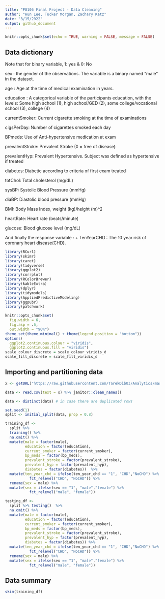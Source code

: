 ```yaml
---
title: "P8106 Final Project - Data Cleaning"
author: "Hun Lee, Tucker Morgan, Zachary Katz"
date: "3/15/2022"
output: github_document
---
```


```r
knitr::opts_chunk$set(echo = TRUE, warning = FALSE, message = FALSE)
```

## Data dictionary

Note that for binary variable, 1: yes & 0: No

sex : the gender of the observations. The variable is a binary named “male” in the dataset.

age : Age at the time of medical examination in years.

education : A categorical variable of the participants education, with the levels: Some high school (1), high school/GED (2), some college/vocational school (3), college (4)

currentSmoker: Current cigarette smoking at the time of examinations

cigsPerDay: Number of cigarettes smoked each day

BPmeds: Use of Anti-hypertensive medication at exam

prevalentStroke: Prevalent Stroke (0 = free of disease)

prevalentHyp: Prevalent Hypertensive. Subject was defined as hypertensive if treated

diabetes: Diabetic according to criteria of first exam treated

totChol: Total cholesterol (mg/dL)

sysBP: Systolic Blood Pressure (mmHg)

diaBP: Diastolic blood pressure (mmHg)

BMI: Body Mass Index, weight (kg)/height (m)^2

heartRate: Heart rate (beats/minute)

glucose: Blood glucose level (mg/dL)

And finally the response variable : + TenYearCHD : The 10 year risk of coronary heart disease(CHD).

```r
library(RCurl)
library(skimr)
library(caret)
library(tidyverse)
library(ggplot2)
library(corrplot)
library(RColorBrewer)
library(kableExtra)
library(dplyr)
library(tidymodels)
library(AppliedPredictiveModeling)
library(ggpubr)
library(patchwork)
```

```r
knitr::opts_chunk$set(
  fig.width = 6,
  fig.asp = .6,
  out.width = "90%")
theme_set(theme_minimal() + theme(legend.position = "bottom"))
options(
  ggplot2.continuous.colour = "viridis",
  ggplot2.continuous.fill = "viridis")
scale_colour_discrete = scale_colour_viridis_d
scale_fill_discrete = scale_fill_viridis_d
```

## Importing and partitioning data

```r
x <- getURL("https://raw.githubusercontent.com/TarekDib03/Analytics/master/Week3%20-%20Logistic%20Regression/Data/framingham.csv")

data <- read.csv(text = x) %>% janitor::clean_names()

data <- distinct(data) # in case there are duplicated rows

set.seed(1)
split <- initial_split(data, prop = 0.8)

training_df <- 
  split %>% 
  training() %>%
  na.omit() %>%
  mutate(male = factor(male),
         education = factor(education),
         current_smoker = factor(current_smoker),
         bp_meds = factor(bp_meds),
         prevalent_stroke = factor(prevalent_stroke),
         prevalent_hyp = factor(prevalent_hyp),
         diabetes = factor(diabetes))  %>%
  mutate(ten_year_chd = ifelse(ten_year_chd == "1", "CHD","NoCHD") %>%
           fct_relevel("CHD", "NoCHD")) %>%
  rename(sex = male) %>%
  mutate(sex = ifelse(sex == "1", "male","female") %>%
           fct_relevel("male", "female"))

testing_df <- 
  split %>% testing()  %>%
  na.omit() %>%
  mutate(male = factor(male),
         education = factor(education),
         current_smoker = factor(current_smoker),
         bp_meds = factor(bp_meds),
         prevalent_stroke = factor(prevalent_stroke),
         prevalent_hyp = factor(prevalent_hyp),
         diabetes = factor(diabetes)) %>%
  mutate(ten_year_chd = ifelse(ten_year_chd == "1", "CHD","NoCHD") %>%
           fct_relevel("CHD", "NoCHD")) %>%
  rename(sex = male) %>%
  mutate(sex = ifelse(sex == "1", "male","female") %>%
           fct_relevel("male", "female"))

```

## Data summary

```r
skim(training_df) 
```
